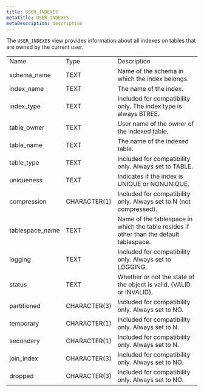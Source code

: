 ```yaml
---
title: USER_INDEXES
metaTitle: USER_INDEXES
metaDescription: description
---
```


The `USER_INDEXES` view provides information about all indexes on tables
that are owned by the current user.

|                  |              |                                                                                         |
| ---------------- | ------------ | --------------------------------------------------------------------------------------- |
| Name             | Type         | Description                                                                             |
| schema\_name     | TEXT         | Name of the schema in which the index belongs.                                          |
| index\_name      | TEXT         | The name of the index.                                                                  |
| index\_type      | TEXT         | Included for compatibility only. The index type is always BTREE.                        |
| table\_owner     | TEXT         | User name of the owner of the indexed table.                                            |
| table\_name      | TEXT         | The name of the indexed table.                                                          |
| table\_type      | TEXT         | Included for compatibility only. Always set to TABLE.                                   |
| uniqueness       | TEXT         | Indicates if the index is UNIQUE or NONUNIQUE.                                          |
| compression      | CHARACTER(1) | Included for compatibility only. Always set to N (not compressed).                      |
| tablespace\_name | TEXT         | Name of the tablespace in which the table resides if other than the default tablespace. |
| logging          | TEXT         | Included for compatibility only. Always set to LOGGING.                                 |
| status           | TEXT         | Whether or not the state of the object is valid. (VALID or INVALID).                    |
| partitioned      | CHARACTER(3) | Included for compatibility only. Always set to NO.                                      |
| temporary        | CHARACTER(1) | Included for compatibility only. Always set to N.                                       |
| secondary        | CHARACTER(1) | Included for compatibility only. Always set to N.                                       |
| join\_index      | CHARACTER(3) | Included for compatibility only. Always set to NO.                                      |
| dropped          | CHARACTER(3) | Included for compatibility only. Always set to NO.                                      |
